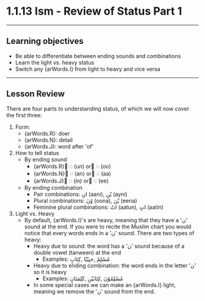 
# 1.1.13 Ism - Review of Status Part 1
---

## Learning objectives

- Be able to differentiate between ending sounds and combinations
- Learn the light vs. heavy status
- Switch any {arWords.I} from light to heavy and vice versa
---
## Lesson Review

There are four parts to understanding status, of which we will now cover the first three:
1. Form:
    - {arWords.R}: doer
    - {arWords.N}: detail
    - {arWords.J}: word after 'of'
2. How to tell status
    - By ending sound
      - {arWords.R} ٌ◌ (un) or ُ◌ (oo)
      - {arWords.N} ً◌ (an) or َ◌ (aa)
      - {arWords.J} ٍ◌ (in) or ِ◌ (ee) 
    - By ending combination
      - Pair combinations: انِ (aani), یْنِ (ayni)
      - Plural combinations: وْنَ (oona), یْنَ (eena)
      - Feminine plural combinations: اتٌ (aatun), اتٍ (aatin)
3. Light vs. Heavy
    - By default, {arWords.I}'s are heavy, meaning that they have a 'ن' sound at the end. If you were to recite the Muslim chart you would notice that every words ends in a 'ن' sound. There are two types of heavy:
      - Heavy due to sound: the word has a 'ن' sound because of a double vowel (tanween) at the end
        - Examples: مُسْلِمٌ ,حبِیْبًا ,کِتَابٍ
      - Heavy due to ending combination: the word ends in the letter 'ن' so it is heavy
        - Examples: مُسْلِمُوْنَ ,کِتَابَیْنِ ,کَلِمَتَانِ
      - In some special cases we can make an {arWords.I} light, meaning we remove the 'ن' sound from the end.
